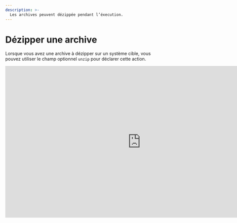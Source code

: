 ```yaml
---
description: >-
  Les archives peuvent dézippée pendant l’éxecution.
---
```


# Dézipper une archive

Lorsque vous avez une archive à dézipper sur un système cible, vous pouvez utiliser le champ optionnel `unzip` pour déclarer cette action.

<iframe width="853" height="480" src="https://www.youtube.com/embed/OGkHGkOau0A?si=2SGnJQW5kKza0dsh?rel=0" title="YouTube video player" frameborder="0" allow="fullscreen; accelerometer;" allowfullscreen/>

## Déclaration

Dans le cas où vous auriez une archive à dézipper, vous pouvez utiliser le champ `unzip` pour déclarer cette action. Il faut bien entendu que vous déclariez un fichier avec les extensions suivante:

- `.zip`
- `.tar`
- `.tar.gz`
- `.tar.bz2`
- `.tar.xz`
- `.rar`
- `.7z`

Et que vous indiquerez le chemin du dossier destination. En effet, il est obligatoire de dézipper l'archive dans un dossier.

<FileTree>
  <FileTree.Folder name="playbook" defaultOpen>
    <FileTree.Folder name=".git">
        <FileTree.File name="..." />
    </FileTree.Folder>
    <FileTree.File name=".aiop" />
    <FileTree.Folder name="ressources" defaultOpen>
        <FileTree.File name=".aml" />
        <FileTree.File name="archive.zip" />
    </FileTree.Folder>
  </FileTree.Folder>
</FileTree>

```yaml {2, 3} filename="ressources/.aml" /dossier/
- source: archive.zip
  destination: dossier/
  unzip: True
  compatibility:
    - ...
```

<Callout type="warning" emoji="⚠️">
 Pour indiquer le chemin du dossier destination, il est obligatoire de terminer par un `/`.
</Callout>

Par défaut, le champ `unzip` est déclaré à `False` et ne dézippera donc pas le fichier. Il est donc nécessaire de le déclarer à `True` pour que l'archive soit dézippée.

## Ignorer des dossiers et fichiers à dézipper

Vous pouvez ignorer certains fichiers ou dossiers de l'archive en remplaçant la valeur `True` dans le champ `unzip` par une liste de chaines de caractères. Cette méthode est inspiré du gitignore (vous pouvez retrouver des patterns ici -> [Github](https://gist.github.com/jstnlvns/ebaa046fae16543cc9efc7f24bcd0e31)).

Nous avons une archive avec le contenu suivant:

<FileTree>
  <FileTree.Folder name="archive.zip" defaultOpen>
    <FileTree.Folder name="dossier_quelconque" defaultOpen>
        <FileTree.File name="fichier_quelconque.cpp" />
    </FileTree.Folder>
    <FileTree.File name="mon_fichier.txt" />
    <FileTree.Folder name="dossier_a_supp" defaultOpen>
        <FileTree.File name="mais_fichier_a_garder.txt" />
        <FileTree.File name="mon_fichier_autre_fichier.txt" />
        <FileTree.File name="ma_video.mp4" />
    </FileTree.Folder>
  </FileTree.Folder>
</FileTree>

Et la déclaration suivante:

```yaml {4, 5, 6} filename="ressources/.aml"
- source: archive.zip
  destination: dossier_destination/
  unzip:
    - "*.txt"
    - "dossier_a_supp/**"
    - "!dossier_a_supp/mais_fichier_a_garder.txt"
  compatibility:
    - ...
```

Dans l'exemple ci-dessus, tous les fichiers avec l'extention `.txt` et le dossier `dossier_a_supp/**` seront ignorés lors de la décompression. Ils n'apparaitrons donc pas dans le dissier `dossier_destination`. Le fichier `dossier_a_supp/mais_fichier_a_garder.txt` en revanche sera conservé.

Le contenu du dossier `dossier_destination` sera:

<FileTree>
  <FileTree.Folder name="dossier_destination" defaultOpen>
    <FileTree.Folder name="dossier_quelconque" defaultOpen>
        <FileTree.File name="fichier_quelconque.cpp" />
    </FileTree.Folder>
    <FileTree.Folder name="dossier_a_supp" defaultOpen>
        <FileTree.File name="mais_fichier_a_garder.txt" />
    </FileTree.Folder>
  </FileTree.Folder>
</FileTree>

## Décompression à la racine du package

Si vous souhaitez décompresser votre archive à la racine du package (et non dans le dossier `dossier_destination`), vous pouvez employer la syntaxe suivante.

```yaml {2} filename="ressources/.aml"
- source: archive.zip
  destination: ./
  unzip: true
  compatibility:
    - ...
```
